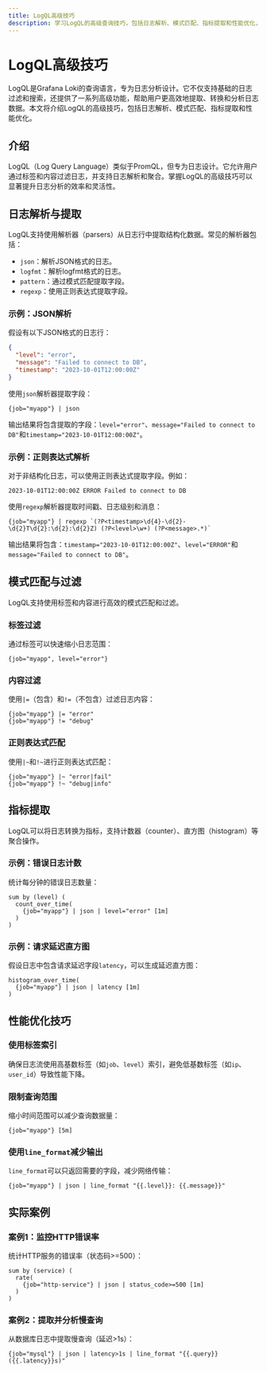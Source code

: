 ```yaml
---
title: LogQL高级技巧
description: 学习LogQL的高级查询技巧，包括日志解析、模式匹配、指标提取和性能优化，提升Grafana Loki日志分析效率。
---
```


# LogQL高级技巧

LogQL是Grafana Loki的查询语言，专为日志分析设计。它不仅支持基础的日志过滤和搜索，还提供了一系列高级功能，帮助用户更高效地提取、转换和分析日志数据。本文将介绍LogQL的高级技巧，包括日志解析、模式匹配、指标提取和性能优化。

## 介绍

LogQL（Log Query Language）类似于PromQL，但专为日志设计。它允许用户通过标签和内容过滤日志，并支持日志解析和聚合。掌握LogQL的高级技巧可以显著提升日志分析的效率和灵活性。

## 日志解析与提取

LogQL支持使用解析器（parsers）从日志行中提取结构化数据。常见的解析器包括：

- `json`：解析JSON格式的日志。
- `logfmt`：解析logfmt格式的日志。
- `pattern`：通过模式匹配提取字段。
- `regexp`：使用正则表达式提取字段。

### 示例：JSON解析

假设有以下JSON格式的日志行：

```json
{
  "level": "error",
  "message": "Failed to connect to DB",
  "timestamp": "2023-10-01T12:00:00Z"
}
```

使用`json`解析器提取字段：

```logql
{job="myapp"} | json
```

输出结果将包含提取的字段：`level="error"`、`message="Failed to connect to DB"`和`timestamp="2023-10-01T12:00:00Z"`。

### 示例：正则表达式解析

对于非结构化日志，可以使用正则表达式提取字段。例如：

```log
2023-10-01T12:00:00Z ERROR Failed to connect to DB
```

使用`regexp`解析器提取时间戳、日志级别和消息：

```logql
{job="myapp"} | regexp `(?P<timestamp>\d{4}-\d{2}-\d{2}T\d{2}:\d{2}:\d{2}Z) (?P<level>\w+) (?P<message>.*)`
```

输出结果将包含：`timestamp="2023-10-01T12:00:00Z"`、`level="ERROR"`和`message="Failed to connect to DB"`。

## 模式匹配与过滤

LogQL支持使用标签和内容进行高效的模式匹配和过滤。

### 标签过滤

通过标签可以快速缩小日志范围：

```logql
{job="myapp", level="error"}
```

### 内容过滤

使用`|=`（包含）和`!=`（不包含）过滤日志内容：

```logql
{job="myapp"} |= "error"
{job="myapp"} != "debug"
```

### 正则表达式匹配

使用`|~`和`!~`进行正则表达式匹配：

```logql
{job="myapp"} |~ "error|fail"
{job="myapp"} !~ "debug|info"
```

## 指标提取

LogQL可以将日志转换为指标，支持计数器（counter）、直方图（histogram）等聚合操作。

### 示例：错误日志计数

统计每分钟的错误日志数量：

```logql
sum by (level) (
  count_over_time(
    {job="myapp"} | json | level="error" [1m]
  )
)
```

### 示例：请求延迟直方图

假设日志中包含请求延迟字段`latency`，可以生成延迟直方图：

```logql
histogram_over_time(
  {job="myapp"} | json | latency [1m]
)
```

## 性能优化技巧

### 使用标签索引

确保日志流使用高基数标签（如`job`、`level`）索引，避免低基数标签（如`ip`、`user_id`）导致性能下降。

### 限制查询范围

缩小时间范围可以减少查询数据量：

```logql
{job="myapp"} [5m]
```

### 使用`line_format`减少输出

`line_format`可以只返回需要的字段，减少网络传输：

```logql
{job="myapp"} | json | line_format "{{.level}}: {{.message}}"
```

## 实际案例

### 案例1：监控HTTP错误率

统计HTTP服务的错误率（状态码>=500）：

```logql
sum by (service) (
  rate(
    {job="http-service"} | json | status_code>=500 [1m]
  )
)
```

### 案例2：提取并分析慢查询

从数据库日志中提取慢查询（延迟>1s）：

```logql
{job="mysql"} | json | latency>1s | line_format "{{.query}} ({{.latency}}s)"
